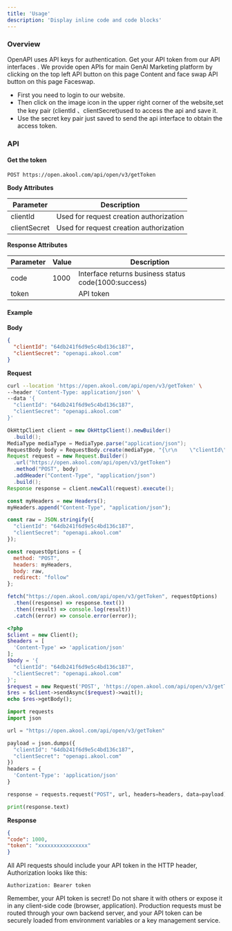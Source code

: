 ```yaml
---
title: 'Usage'
description: 'Display inline code and code blocks'
---
```



### Overview

OpenAPI uses API keys for authentication. Get your API token from our API interfaces . We provide open APIs for main GenAI Marketing platform by clicking on the top left API button on this page Content and face swap API button on this page Faceswap.
- First  you need to login to our website.
- Then  click on the image icon in the upper right corner of the website,set the key pair (clientId 、clientSecret)used to access the api and save it.
- Use the secret key pair just saved to send the api interface to obtain the access token.


### API

#### Get the token

```
POST https://open.akool.com/api/open/v3/getToken
```

**Body Attributes**

| **Parameter** | **Description**                             |
|---------------|---------------------------------------------|
| clientId      | Used for request creation authorization     |
| clientSecret  | Used for request creation authorization     |

**Response Attributes**

| **Parameter** | **Value** | **Description**                                      |
|---------------|-----------|------------------------------------------------------|
| code          | 1000      | Interface returns business status code(1000:success) |
| token         |           | API token                                            |


#### Example

**Body**

```json
{
  "clientId": "64db241f6d9e5c4bd136c187",
  "clientSecret": "openapi.akool.com"
}
```

**Request**

<CodeGroup>

```bash cURL
curl --location 'https://open.akool.com/api/open/v3/getToken' \
--header 'Content-Type: application/json' \
--data '{
  "clientId": "64db241f6d9e5c4bd136c187",
  "clientSecret": "openapi.akool.com"
}'
```

```java Java
OkHttpClient client = new OkHttpClient().newBuilder()
  .build();
MediaType mediaType = MediaType.parse("application/json");
RequestBody body = RequestBody.create(mediaType, "{\r\n    \"clientId\": \"64db241f6d9e5c4bd136c187\",\r\n    \"clientSecret\": \"openapi.akool.com\"\r\n}");
Request request = new Request.Builder()
  .url("https://open.akool.com/api/open/v3/getToken")
  .method("POST", body)
  .addHeader("Content-Type", "application/json")
  .build();
Response response = client.newCall(request).execute();
```

```javascript Javascript
const myHeaders = new Headers();
myHeaders.append("Content-Type", "application/json");

const raw = JSON.stringify({
  "clientId": "64db241f6d9e5c4bd136c187",
  "clientSecret": "openapi.akool.com"
});

const requestOptions = {
  method: "POST",
  headers: myHeaders,
  body: raw,
  redirect: "follow"
};

fetch("https://open.akool.com/api/open/v3/getToken", requestOptions)
  .then((response) => response.text())
  .then((result) => console.log(result))
  .catch((error) => console.error(error));
```

```PHP PHP
<?php
$client = new Client();
$headers = [
  'Content-Type' => 'application/json'
];
$body = '{
  "clientId": "64db241f6d9e5c4bd136c187",
  "clientSecret": "openapi.akool.com"
}';
$request = new Request('POST', 'https://open.akool.com/api/open/v3/getToken', $headers, $body);
$res = $client->sendAsync($request)->wait();
echo $res->getBody();
```

```python Python
import requests
import json

url = "https://open.akool.com/api/open/v3/getToken"

payload = json.dumps({
  "clientId": "64db241f6d9e5c4bd136c187",
  "clientSecret": "openapi.akool.com"
})
headers = {
  'Content-Type': 'application/json'
}

response = requests.request("POST", url, headers=headers, data=payload)

print(response.text)
```

</CodeGroup>

**Response**

```json
{
"code": 1000,
"token": "xxxxxxxxxxxxxxxx"
}
```

All API requests should include your API token in the HTTP header,
Authorization looks like this:

```
Authorization: Bearer token
```


Remember, your API token is secret! Do not share it with others or
expose it in any client-side code (browser, application). Production
requests must be routed through your own backend server, and your API
token can be securely loaded from environment variables or a key
management service.